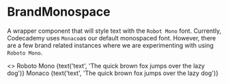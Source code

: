 

<Meta
  title="Labs + Brand|Atoms/BrandMonospace"
  component={BrandMonospace}
  decorators={[withKnobs]}
/>

# BrandMonospace

<StoryStatus status="inProgress" />

A wrapper component that will style text with the `Robot Mono`
font. Currently, Codecademy uses `Monaco`as our default monospaced
font. However, there are a few brand related instances where we are experimenting
with using `Roboto Mono`.

<Preview>
  <Story name="BrandMonospace">
    <>
      <BrandMonospace>
        <Heading fontSize="xl" as="h1">
          Roboto Mono
        </Heading>
        <Heading fontSize="lg" as="h2">
          {text('text', 'The quick brown fox jumps over the lazy dog')}
        </Heading>
      </BrandMonospace>
      <Heading fontSize="xl" as="h1" className={styles.monacoFont}>
        Monaco
      </Heading>
      <Heading fontSize="lg" as="h2" className={styles.monacoFont}>
        {text('text', 'The quick brown fox jumps over the lazy dog')}
      </Heading>
    </>
  </Story>
</Preview>
